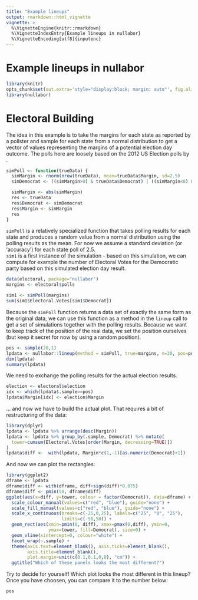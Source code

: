 ```yaml
---
title: "Example lineups"
output: rmarkdown::html_vignette
vignette: >
  %\VignetteEngine{knitr::rmarkdown}
  %\VignetteIndexEntry{Example lineups in nullabor}
  %\VignetteEncoding[utf8]{inputenc}
---  
```



Example lineups in nullabor 
=======================================


```r
library(knitr)
opts_chunk$set(out.extra='style="display:block; margin: auto"', fig.align="center")
library(nullabor)
```

# Electoral Building


The idea in this example is to take the margins for each state as reported by a pollster and sample for each state from a normal distribution to get a vector of values representing the margins of a potential election day outcome. The polls here are loosely based on the 2012 US Election polls by \url{http://freedomslighthouse.net/2012-presidential-election-electoral-vote-map/}. 

```r
simPoll <- function(trueData) {
  simMargin <- rnorm(nrow(trueData), mean=trueData$Margin, sd=2.5)
  simDemocrat <- ((simMargin>0) & trueData$Democrat) | ((simMargin<0) & !trueData$Democrat)

  simMargin <- abs(simMargin)
  res <- trueData
  res$Democrat <- simDemocrat
  res$Margin <- simMargin
  res
}
```

`simPoll` is a relatively specialized function that takes polling results for each state and produces a random value from a normal distribution using the polling results as the mean. For now we assume a standard deviation (or 'accuracy') for each state poll of 2.5.  
`sim1` is a first instance of the simulation - based on this simulation, we can compute for example the number of Electoral Votes for the Democratic party based on this simulated election day result.
```r
data(electoral, package="nullabor")
margins <- electoral$polls

sim1 <- simPoll(margins)
sum(sim1$Electoral.Votes[sim1$Democrat])
```
Because the `simPoll` function returns a data set of exactly the same form as the original data, we can use this function as a method in the `lineup` call to get a set of simulations together with the polling results.
Because we want to keep track of the position of the real data, we set the position ourselves (but keep it secret for now by using a random position).

```r
pos <- sample(20,1)
lpdata <- nullabor::lineup(method = simPoll, true=margins, n=20, pos=pos)
dim(lpdata)
summary(lpdata)
```
We need to exchange the polling results for the actual election results.

```r
election <- electoral$election
idx <- which(lpdata$.sample==pos)
lpdata$Margin[idx] <- election$Margin
```

... and now we have to build the actual plot. That requires a bit of restructuring of the data:

```r
library(dplyr)
lpdata <- lpdata %>% arrange(desc(Margin))
lpdata <- lpdata %>% group_by(.sample, Democrat) %>% mutate(
  tower=cumsum(Electoral.Votes[order(Margin, decreasing=TRUE)])
) 
lpdata$diff <-  with(lpdata, Margin*c(1,-1)[as.numeric(Democrat)+1])
```

And now we can plot the rectangles:
```r
library(ggplot2)
dframe <- lpdata
dframe$diff <- with(dframe, diff+sign(diff)*0.075)
dframe$diff <- pmin(50, dframe$diff)
ggplot(aes(x=diff, y=tower, colour = factor(Democrat)), data=dframe) + 
  scale_colour_manual(values=c("red", "blue"), guide="none") + 
  scale_fill_manual(values=c("red", "blue"), guide="none") + 
  scale_x_continuous(breaks=c(-25,0,25), labels=c("25", "0", "25"), 
                     limits=c(-50,50)) + 
  geom_rect(aes(xmin=pmin(0, diff), xmax=pmax(0,diff), ymin=0, 
                ymax=tower, fill=Democrat), size=0) +
  geom_vline(xintercept=0, colour="white") + 
  facet_wrap(~.sample) +
  theme(axis.text=element_blank(), axis.ticks=element_blank(),
        axis.title=element_blank(), 
        plot.margin=unit(c(0.1,0.1,0,0), "cm")) +
  ggtitle("Which of these panels looks the most different?")
```
Try to decide for yourself! Which plot looks the most different in this lineup?
Once you have choosen, you can compare it to the number below:
```r
pos
```
